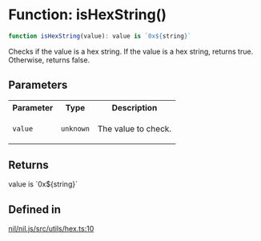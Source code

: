 # Function: isHexString()

```ts
function isHexString(value): value is `0x${string}`
```

Checks if the value is a hex string. If the value is a hex string, returns true.
Otherwise, returns false.

## Parameters

<table>
<tr>
<th>Parameter</th>
<th>Type</th>
<th>Description</th>
</tr>
<tr>
<td>

`value`

</td>
<td>

`unknown`

</td>
<td>

The value to check.

</td>
</tr>
</table>

## Returns

value is \`0x$\{string\}\`

## Defined in

[nil/nil.js/src/utils/hex.ts:10](https://github.com/NilFoundation/nil.js/blob/d8bba16997233f201c54e5c49ccea4dad0518b53/src/utils/hex.ts#L10)
